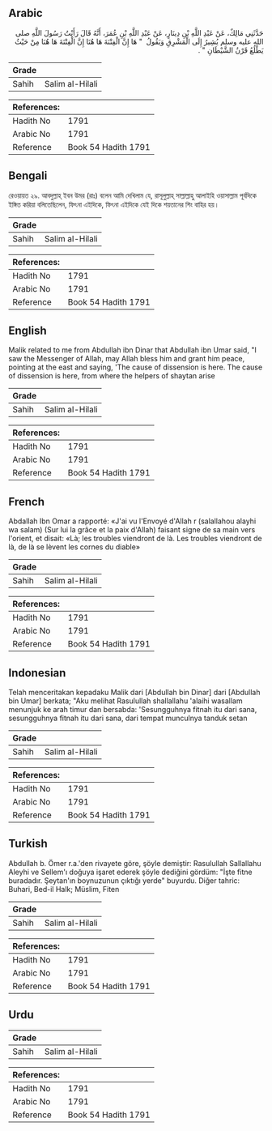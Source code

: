 ## Arabic


<div dir="rtl" lang="ar" style={{fontSize:'larger',backgroundColor:'#f8f9fa',padding:20}}>
حَدَّثَنِي مَالِكٌ، عَنْ عَبْدِ اللَّهِ بْنِ دِينَارٍ، عَنْ عَبْدِ اللَّهِ بْنِ عُمَرَ، أَنَّهُ قَالَ رَأَيْتُ رَسُولَ اللَّهِ صلى الله عليه وسلم يُشِيرُ إِلَى الْمَشْرِقِ وَيَقُولُ ‏ "‏ هَا إِنَّ الْفِتْنَةَ هَا هُنَا إِنَّ الْفِتْنَةَ هَا هُنَا مِنْ حَيْثُ يَطْلُعُ قَرْنُ الشَّيْطَانِ ‏"‏ ‏.‏
</div>
<div style={{backgroundColor:'#f8f9fa',padding:20, marginBottom: 10}}><table> <thead> <tr> <th>Grade</th> <th></th> </tr> </thead> <tbody> <tr><td>Sahih</td><td>Salim al-Hilali</td></tr></tbody></table><table> <thead> <tr> <th>References:</th> <th></th> </tr> </thead> <tbody><tr><td>Hadith No</td><td>1791</td></tr><tr><td>Arabic No</td><td>1791</td></tr><tr><td>Reference</td><td>Book 54 Hadith 1791</td></tr></tbody></table></div>

## Bengali


<div dir="ltr" lang="bn" style={{fontSize:'larger',backgroundColor:'#f8f9fa',padding:20}}>
রেওয়ায়ত ২৯. আবদুল্লাহ্ ইবন উমর (রাঃ) বলেন আমি দেখিলাম যে, রাসূলুল্লাহ্ সাল্লাল্লাহু আলাইহি ওয়াসাল্লাম পূর্বদিকে ইঙ্গিত করিয়া বলিতেছিলেন, ফিৎনা এইদিকে, ফিৎনা এইদিকে যেই দিকে শয়তানের শিং বাহির হয়।
</div>
<div style={{backgroundColor:'#f8f9fa',padding:20, marginBottom: 10}}><table> <thead> <tr> <th>Grade</th> <th></th> </tr> </thead> <tbody> <tr><td>Sahih</td><td>Salim al-Hilali</td></tr></tbody></table><table> <thead> <tr> <th>References:</th> <th></th> </tr> </thead> <tbody><tr><td>Hadith No</td><td>1791</td></tr><tr><td>Arabic No</td><td>1791</td></tr><tr><td>Reference</td><td>Book 54 Hadith 1791</td></tr></tbody></table></div>

## English


<div dir="ltr" lang="en" style={{fontSize:'larger',backgroundColor:'#f8f9fa',padding:20}}>
Malik related to me from Abdullah ibn Dinar that Abdullah ibn Umar said, "I saw the Messenger of Allah, may Allah bless him and grant him peace, pointing at the east and saying, 'The cause of dissension is here. The cause of dissension is here, from where the helpers of shaytan arise
</div>
<div style={{backgroundColor:'#f8f9fa',padding:20, marginBottom: 10}}><table> <thead> <tr> <th>Grade</th> <th></th> </tr> </thead> <tbody> <tr><td>Sahih</td><td>Salim al-Hilali</td></tr></tbody></table><table> <thead> <tr> <th>References:</th> <th></th> </tr> </thead> <tbody><tr><td>Hadith No</td><td>1791</td></tr><tr><td>Arabic No</td><td>1791</td></tr><tr><td>Reference</td><td>Book 54 Hadith 1791</td></tr></tbody></table></div>

## French


<div dir="ltr" lang="fr" style={{fontSize:'larger',backgroundColor:'#f8f9fa',padding:20}}>
Abdallah Ibn Omar a rapporté: «J'ai vu l'Envoyé d'Allah r (salallahou alayhi wa salam) (Sur lui la grâce et la paix d'Allah) faisant signe de sa main vers l'orient, et disait: «Là; les troubles viendront de là. Les troubles viendront de là, de là se lèvent les cornes du diable»
</div>
<div style={{backgroundColor:'#f8f9fa',padding:20, marginBottom: 10}}><table> <thead> <tr> <th>Grade</th> <th></th> </tr> </thead> <tbody> <tr><td>Sahih</td><td>Salim al-Hilali</td></tr></tbody></table><table> <thead> <tr> <th>References:</th> <th></th> </tr> </thead> <tbody><tr><td>Hadith No</td><td>1791</td></tr><tr><td>Arabic No</td><td>1791</td></tr><tr><td>Reference</td><td>Book 54 Hadith 1791</td></tr></tbody></table></div>

## Indonesian


<div dir="ltr" lang="id" style={{fontSize:'larger',backgroundColor:'#f8f9fa',padding:20}}>
Telah menceritakan kepadaku Malik dari [Abdullah bin Dinar] dari [Abdullah bin Umar] berkata; "Aku melihat Rasulullah shallallahu 'alaihi wasallam menunjuk ke arah timur dan bersabda: 'Sesungguhnya fitnah itu dari sana, sesungguhnya fitnah itu dari sana, dari tempat munculnya tanduk setan
</div>
<div style={{backgroundColor:'#f8f9fa',padding:20, marginBottom: 10}}><table> <thead> <tr> <th>Grade</th> <th></th> </tr> </thead> <tbody> <tr><td>Sahih</td><td>Salim al-Hilali</td></tr></tbody></table><table> <thead> <tr> <th>References:</th> <th></th> </tr> </thead> <tbody><tr><td>Hadith No</td><td>1791</td></tr><tr><td>Arabic No</td><td>1791</td></tr><tr><td>Reference</td><td>Book 54 Hadith 1791</td></tr></tbody></table></div>

## Turkish


<div dir="ltr" lang="tr" style={{fontSize:'larger',backgroundColor:'#f8f9fa',padding:20}}>
Abdullah b. Ömer r.a.'den rivayete göre, şöyle demiştir: Rasulullah Sallallahu Aleyhi ve Sellem'ı doğuya işaret ederek şöyle dediğini gördüm: "İşte fitne buradadır. Şeytan'ın boynuzunun çıktığı yerde" buyurdu. Diğer tahric: Buhari, Bed-il Halk; Müslim, Fiten
</div>
<div style={{backgroundColor:'#f8f9fa',padding:20, marginBottom: 10}}><table> <thead> <tr> <th>Grade</th> <th></th> </tr> </thead> <tbody> <tr><td>Sahih</td><td>Salim al-Hilali</td></tr></tbody></table><table> <thead> <tr> <th>References:</th> <th></th> </tr> </thead> <tbody><tr><td>Hadith No</td><td>1791</td></tr><tr><td>Arabic No</td><td>1791</td></tr><tr><td>Reference</td><td>Book 54 Hadith 1791</td></tr></tbody></table></div>

## Urdu


<div dir="rtl" lang="ur" style={{fontSize:'larger',backgroundColor:'#f8f9fa',padding:20}}>

</div>
<div style={{backgroundColor:'#f8f9fa',padding:20, marginBottom: 10}}><table> <thead> <tr> <th>Grade</th> <th></th> </tr> </thead> <tbody> <tr><td>Sahih</td><td>Salim al-Hilali</td></tr></tbody></table><table> <thead> <tr> <th>References:</th> <th></th> </tr> </thead> <tbody><tr><td>Hadith No</td><td>1791</td></tr><tr><td>Arabic No</td><td>1791</td></tr><tr><td>Reference</td><td>Book 54 Hadith 1791</td></tr></tbody></table></div>